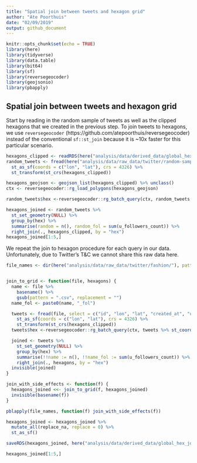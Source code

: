 ```yaml
---
title: "Spatial join between tweets and hexagon grid"
author: "Ate Poorthuis"
date: "02/09/2019"
output: github_document
---
```


```r
knitr::opts_chunk$set(echo = TRUE)
library(here)
library(tidyverse)
library(data.table)
library(bit64)
library(sf)
library(reversegeocoder)
library(geojsonio)
library(pbapply)
```

## Spatial join between tweets and hexagon grid

Start by reading in the random sample of tweets as well as the clipped hexagons that we created in the previous step. To join tweets to hexagons, we use `reversegeocoder` (https://github.com/atepoorthuis/reversegeocoder) instead of the conventional `sf::st_join` because it is ~10x faster for this particular scenario.

```r
hexagons_clipped <- readRDS(here("analysis/data/derived_data/global_hex_grid.rds"))
random_tweets <- fread(here("analysis/data/raw_data/twitter/random-sample/fashion-random.csv"), select = c("id", "lon", "lat", "created_at", "u_followers_count")) %>% 
  st_as_sf(coords = c("lon", "lat"), crs = 4326) %>% 
  st_transform(st_crs(hexagons_clipped))

hexagons_geojson <- geojson_list(hexagons_clipped) %>% unclass()
ctx <- reversegeocoder::rg_load_polygons(hexagons_geojson)

random_tweets$hex <-reversegeocoder::rg_batch_query(ctx, random_tweets %>% st_coordinates(), "hex")

hexagons_joined <- random_tweets %>% 
  st_set_geometry(NULL) %>% 
  group_by(hex) %>% 
  summarise(random = n(), random_fol = sum(u_followers_count)) %>% 
  right_join(., hexagons_clipped, by = "hex")
hexagons_joined[1:5,]
```

We repeat the join to hexagon procedure for each query in our data. Unfortunately, due to Twitter's T&C we cannot share this raw data here. 
```r
file_names <- dir(here("analysis/data/raw_data/twitter/fashion/"), pattern =".*csv", full.names = T)


join_to_grid <- function(file, hexagons) {
  name <- file %>% 
    basename() %>% 
    gsub(pattern = ".csv", replacement = "")
  name_fol <- paste0(name, "_fol")

  tweets <- fread(file, select = c("id", "lon", "lat", "created_at", "u_followers_count")) %>% 
    st_as_sf(coords = c("lon", "lat"), crs = 4326) %>% 
    st_transform(st_crs(hexagons_clipped))
  tweets$hex <-reversegeocoder::rg_batch_query(ctx, tweets %>% st_coordinates(), "hex")

  joined <- tweets %>% 
    st_set_geometry(NULL) %>% 
    group_by(hex) %>% 
    summarise(!!name := n(), !!name_fol := sum(u_followers_count)) %>% 
    right_join(., hexagons, by = "hex")
  invisible(joined)
}

join_with_side_effects <- function(f) {
  hexagons_joined <<- join_to_grid(f, hexagons_joined)
  invisible(basename(f))
}

pblapply(file_names, function(f) join_with_side_effects(f))
```

```r
hexagons_joined <- hexagons_joined %>% 
  mutate_all(replace_na, replace = 0) %>% 
  st_as_sf()

saveRDS(hexagons_joined, here("analysis/data/derived_data/global_hex_joined.rds"))

hexagons_joined[1:5,]
```

